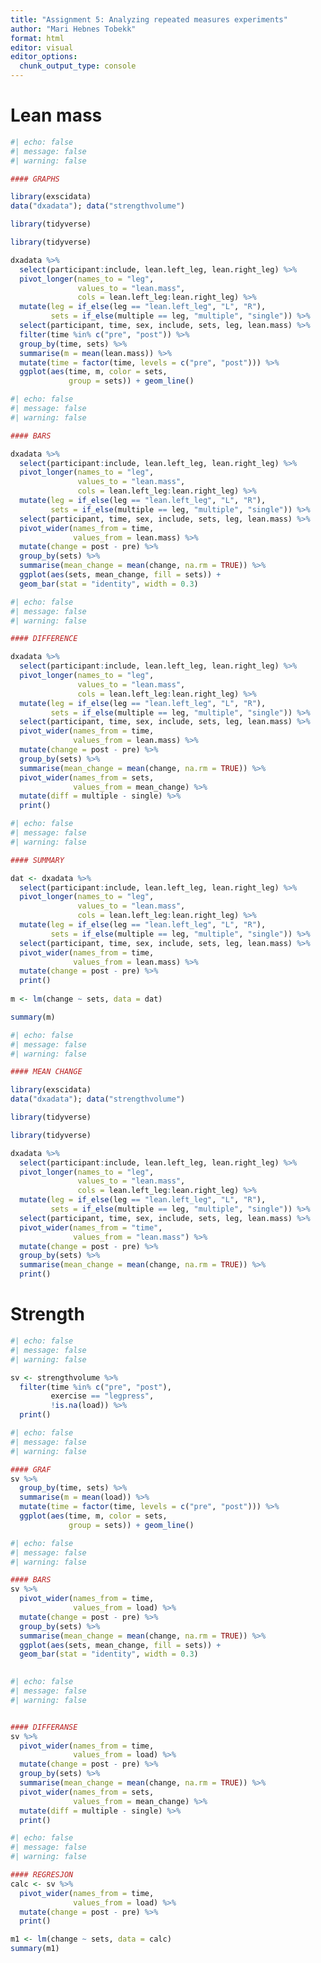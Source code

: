 ```yaml
---
title: "Assignment 5: Analyzing repeated measures experiments"
author: "Mari Hebnes Tobekk"
format: html
editor: visual
editor_options: 
  chunk_output_type: console
---
```


# Lean mass

```r
#| echo: false
#| message: false
#| warning: false

#### GRAPHS

library(exscidata)
data("dxadata"); data("strengthvolume")

library(tidyverse)

library(tidyverse)

dxadata %>%
  select(participant:include, lean.left_leg, lean.right_leg) %>%
  pivot_longer(names_to = "leg", 
               values_to = "lean.mass", 
               cols = lean.left_leg:lean.right_leg) %>%
  mutate(leg = if_else(leg == "lean.left_leg", "L", "R"), 
         sets = if_else(multiple == leg, "multiple", "single")) %>%
  select(participant, time, sex, include, sets, leg, lean.mass) %>%
  filter(time %in% c("pre", "post")) %>%
  group_by(time, sets) %>%
  summarise(m = mean(lean.mass)) %>%
  mutate(time = factor(time, levels = c("pre", "post"))) %>%
  ggplot(aes(time, m, color = sets,
             group = sets)) + geom_line()
```

```r
#| echo: false
#| message: false
#| warning: false

#### BARS

dxadata %>%
  select(participant:include, lean.left_leg, lean.right_leg) %>%
  pivot_longer(names_to = "leg", 
               values_to = "lean.mass", 
               cols = lean.left_leg:lean.right_leg) %>%
  mutate(leg = if_else(leg == "lean.left_leg", "L", "R"), 
         sets = if_else(multiple == leg, "multiple", "single")) %>%
  select(participant, time, sex, include, sets, leg, lean.mass) %>%
  pivot_wider(names_from = time, 
              values_from = lean.mass) %>%
  mutate(change = post - pre) %>%
  group_by(sets) %>%
  summarise(mean_change = mean(change, na.rm = TRUE)) %>%
  ggplot(aes(sets, mean_change, fill = sets)) + 
  geom_bar(stat = "identity", width = 0.3)
```

```r
#| echo: false
#| message: false
#| warning: false

#### DIFFERENCE

dxadata %>%
  select(participant:include, lean.left_leg, lean.right_leg) %>%
  pivot_longer(names_to = "leg", 
               values_to = "lean.mass", 
               cols = lean.left_leg:lean.right_leg) %>%
  mutate(leg = if_else(leg == "lean.left_leg", "L", "R"), 
         sets = if_else(multiple == leg, "multiple", "single")) %>%
  select(participant, time, sex, include, sets, leg, lean.mass) %>%
  pivot_wider(names_from = time, 
              values_from = lean.mass) %>%
  mutate(change = post - pre) %>%
  group_by(sets) %>%
  summarise(mean_change = mean(change, na.rm = TRUE)) %>%
  pivot_wider(names_from = sets, 
              values_from = mean_change) %>%
  mutate(diff = multiple - single) %>%
  print()
```

```r
#| echo: false
#| message: false
#| warning: false

#### SUMMARY

dat <- dxadata %>%
  select(participant:include, lean.left_leg, lean.right_leg) %>%
  pivot_longer(names_to = "leg", 
               values_to = "lean.mass", 
               cols = lean.left_leg:lean.right_leg) %>%
  mutate(leg = if_else(leg == "lean.left_leg", "L", "R"), 
         sets = if_else(multiple == leg, "multiple", "single")) %>%
  select(participant, time, sex, include, sets, leg, lean.mass) %>%
  pivot_wider(names_from = time, 
              values_from = lean.mass) %>%
  mutate(change = post - pre) %>%
  print()
  
m <- lm(change ~ sets, data = dat)

summary(m)
```

```r
#| echo: false
#| message: false
#| warning: false

#### MEAN CHANGE

library(exscidata)
data("dxadata"); data("strengthvolume")

library(tidyverse)

library(tidyverse)

dxadata %>%
  select(participant:include, lean.left_leg, lean.right_leg) %>%
  pivot_longer(names_to = "leg", 
               values_to = "lean.mass", 
               cols = lean.left_leg:lean.right_leg) %>%
  mutate(leg = if_else(leg == "lean.left_leg", "L", "R"), 
         sets = if_else(multiple == leg, "multiple", "single")) %>%
  select(participant, time, sex, include, sets, leg, lean.mass) %>%
  pivot_wider(names_from = "time",
              values_from = "lean.mass") %>%
  mutate(change = post - pre) %>%
  group_by(sets) %>%
  summarise(mean_change = mean(change, na.rm = TRUE)) %>%
  print()
```

# Strength

```r
#| echo: false
#| message: false
#| warning: false

sv <- strengthvolume %>%
  filter(time %in% c("pre", "post"), 
         exercise == "legpress", 
         !is.na(load)) %>% 
  print()
```

```r
#| echo: false
#| message: false
#| warning: false

#### GRAF
sv %>%  
  group_by(time, sets) %>%
  summarise(m = mean(load)) %>%
  mutate(time = factor(time, levels = c("pre", "post"))) %>%
  ggplot(aes(time, m, color = sets, 
             group = sets)) + geom_line()
```

```r
#| echo: false
#| message: false
#| warning: false

#### BARS
sv %>%
  pivot_wider(names_from = time, 
              values_from = load) %>%
  mutate(change = post - pre) %>%
  group_by(sets) %>%
  summarise(mean_change = mean(change, na.rm = TRUE)) %>%
  ggplot(aes(sets, mean_change, fill = sets)) + 
  geom_bar(stat = "identity", width = 0.3)
  
```

```r
#| echo: false
#| message: false
#| warning: false


#### DIFFERANSE
sv %>%
  pivot_wider(names_from = time, 
              values_from = load) %>%
  mutate(change = post - pre) %>%
  group_by(sets) %>%
  summarise(mean_change = mean(change, na.rm = TRUE)) %>%
  pivot_wider(names_from = sets, 
              values_from = mean_change) %>%
  mutate(diff = multiple - single) %>%
  print()
```

```r
#| echo: false
#| message: false
#| warning: false

#### REGRESJON
calc <- sv %>%
  pivot_wider(names_from = time, 
              values_from = load) %>%
  mutate(change = post - pre) %>%
  print()

m1 <- lm(change ~ sets, data = calc)
summary(m1)
```
